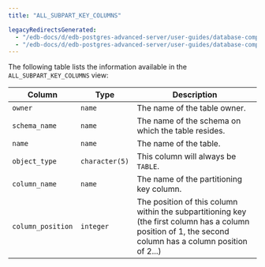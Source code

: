 ```yaml
---
title: "ALL_SUBPART_KEY_COLUMNS"

legacyRedirectsGenerated:
  - "/edb-docs/d/edb-postgres-advanced-server/user-guides/database-compatibility-table-partitioning-guide/13/all_subpart_key_columns.html"
  - "/edb-docs/d/edb-postgres-advanced-server/user-guides/database-compatibility-table-partitioning-guide/latest/all_subpart_key_columns.html"
---
```


<div id="all_subpart_key_columns" class="registered_link"></div>

The following table lists the information available in the `ALL_SUBPART_KEY_COLUMNS` view:

| Column            | Type           | Description                                                                                                                                               |
| ----------------- | -------------- | --------------------------------------------------------------------------------------------------------------------------------------------------------- |
| `owner`           | `name`         | The name of the table owner.                                                                                                                              |
| `schema_name`     | `name`         | The name of the schema on which the table resides.                                                                                                        |
| `name`            | `name`         | The name of the table.                                                                                                                                    |
| `object_type`     | `character(5)` | This column will always be `TABLE`.                                                                                                                       |
| `column_name`     | `name`         | The name of the partitioning key column.                                                                                                                  |
| `column_position` | `integer`      | The position of this column within the subpartitioning key (the first column has a column position of 1, the second column has a column position of 2...) |
